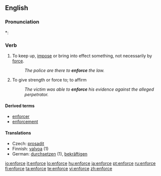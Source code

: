 ==English==

===Pronunciation===
*: {{rhymes|ɔː(r)s}}

===Verb===
{{en-verb|enforc|ing}}

# To keep up, [[impose]] or bring into effect something, not necessarily by [[force]].
#: ''The police are there to '''enforce''' the law.''
# To give strength or force to; to affirm
#: ''The victim was able to '''enforce''' his evidence against the alleged perpetrator.''

====Derived terms====
* [[enforcer]]
* [[enforcement]]

====Translations====
* Czech: [[prosadit]]
* Finnish: [[valvoa]] (1)
* German: [[durchsetzen]] (1), [[bekräftigen]]

[[io:enforce]]
[[it:enforce]]
[[lo:enforce]]
[[hu:enforce]]
[[ja:enforce]]
[[pt:enforce]]
[[ru:enforce]]
[[fi:enforce]]
[[ta:enforce]]
[[te:enforce]]
[[vi:enforce]]
[[zh:enforce]]